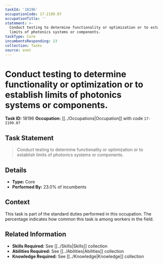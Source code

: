 ```yaml
---
taskId: '18196'
occupationCode: 17-2199.07
occupationTitle: ''
statement: >-
  Conduct testing to determine functionality or optimization or to establish
  limits of photonics systems or components.
taskType: Core
incumbentsResponding: 23
collection: Tasks
source: onet
---
```

# Conduct testing to determine functionality or optimization or to establish limits of photonics systems or components.

**Task ID:** 18196
**Occupation:** [[../Occupations|Occupation]] with code `17-2199.07`

## Task Statement

> Conduct testing to determine functionality or optimization or to establish limits of photonics systems or components.

## Details

- **Type:** Core
- **Performed By:** 23.0% of incumbents

## Context

This task is part of the standard duties performed in this occupation. The percentage indicates how common this task is among workers in the field.

## Related Information

- **Skills Required:** See [[../Skills|Skills]] collection
- **Abilities Required:** See [[../Abilities|Abilities]] collection
- **Knowledge Required:** See [[../Knowledge|Knowledge]] collection
